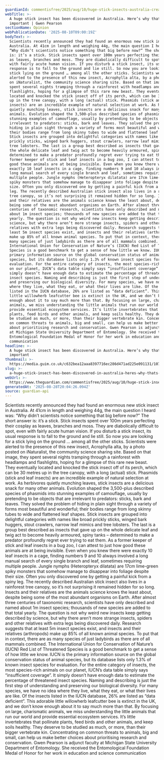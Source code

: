 ```yaml
---
guardianId: commentisfree/2025/aug/10/huge-stick-insects-australia-creatures-ecosystem
webTitle: >-
  A huge stick insect has been discovered in Australia. Here’s why that’s
  important | Gwen Pearson
sectionName: Opinion
webPublicationDate: '2025-08-10T09:00:19Z'
bodyText: >-
  Scientists recently announced they had found an enormous new stick insect in
  Australia. At 41cm in length and weighing 44g, the main question I heard was:
  “Why didn’t scientists notice something that big before now?” The short answer
  is: it’s a stick. Stick insects spent over 100m years perfecting their cosplay
  as leaves, branches and moss. They are diabolically difficult to spot, even
  with fairly acute human vision. If you disturb a stick insect, its usual
  response is to fall to the ground and lie still. So now you are looking for a
  stick lying on the ground … among all the other sticks. Scientists were
  alerted to the presence of this new insect, Acrophylla alta, by a photo posted
  on iNaturalist, the community science sharing site. Based on that image, they
  spent several nights tramping through a rainforest with headlamps and
  flashlights, hoping for a glimpse of this rare new beast. They eventually
  located and knocked the stick insect off of its perch, which can be 30 metres
  up in the tree canopy, with a long (actual) stick. Phasmids (stick and leaf
  insects) are an incredible example of natural selection at work. As herbivores
  quietly munching leaves, stick insects are a delicious snack for many other
  animals. Evolution shaped the 3,500-plus described species of phasmids into
  stunning examples of camouflage, usually by pretending to be objects that are
  irrelevant to predators: sticks, bark and leaves. They solved the problem of
  hiding in plain sight through a variety of forms most beautiful and wonderful;
  their bodies range from long skinny tubes to wide and flattened leaf shapes.
  Stick insects are grouped into delightful categories with names like broad
  prickly sticks, winged bark huggers, stout crawlers, narrow leaf mimics and
  tree lobsters. The last is a group best described as insects that gave up on
  the whole delicate leaf and twig act to become heavily armoured, spiny tanks –
  determined to make a predator profoundly regret ever trying to eat them. As a
  former keeper of stick and leaf insects in a bug zoo, I can attest to just how
  good these animals are at being invisible. Even when you knew there were
  exactly 10 leaf insects in a cage, finding numbers 9 and 10 always involved a
  long manual search of every single branch and leaf, sometimes requiring
  multiple people. Jungle nymphs (Heteropteryx dilatata) are 17cm lime-green
  spiky monsters that somehow manage to disappear into foliage despite their
  size. Often you only discovered one by getting a painful kick from a spiny
  leg. The recently described Australian stick insect also lives in a rainforest
  tree canopy, so it’s not surprising it remained hidden for so long. Insects
  and their relatives are the animals science knows the least about, despite
  being some of the most abundant organisms on Earth. After almost three
  centuries of taxonomic research, scientists have only described and named
  about 1m insect species; thousands of new species are added to that total
  yearly. The question is not why weird new insects keep getting described by
  science, but why there aren’t more strange insects, spiders and other
  relatives with extra legs being discovered daily. Research suggests that at
  least 5m insect species exist, and insects and their relatives (arthropods)
  make up 85% of all known animal species. To put that in context, there are as
  many species of just ladybirds as there are of all mammals combined. The
  International Union for Conservation of Nature’s (IUCN) Red List of Threatened
  Species is a good benchmark to get a sense of how little we know. IUCN is the
  primary information source on the global conservation status of animal
  species, but its database lists only 1.3% of known insect species for
  evaluation. For the entire category of insects, the most species-rich animals
  on our planet, IUCN’s data table simply says “insufficient coverage”. It
  simply doesn’t have enough data to estimate the percentage of threatened
  insect species. Naming and describing is just the first step of understanding
  and preserving our biological diversity. For many species, we have no idea
  where they live, what they eat, or what their lives are like. Of the insects
  listed in the IUCN database, 26% are listed as “data deficient”. This adorable
  little willowherb leafcutter bee is extinct in the UK, and we don’t know
  enough about it to say much more than that. By focusing on large, charismatic
  animals, we miss understanding the little animals that run our world and
  provide essential ecosystem services. It’s little invertebrates that pollinate
  plants, feed birds and other animals, and keep soils healthy. They deserve to
  be studied as much, or more, than their bigger vertebrate kin. Concentrating
  on common threats to animals, big and small, can help us make better choices
  about prioritising research and conservation. Gwen Pearson is adjunct faculty
  at Michigan State University Department of Entomology. She received the
  Entomological Foundation Medal of Honor for her work in education and science
  communication
headline: >-
  A huge stick insect has been discovered in Australia. Here’s why that’s
  important
thumbnail: >-
  https://media.guim.co.uk/c632bea12aaa8397716ec286d471ad225e091131/107_0_961_769/500.jpg
slug: >-
  a-huge-stick-insect-has-been-discovered-in-australia-heres-why-thats-important-or-gwen-pearson
webUrl: >-
  https://www.theguardian.com/commentisfree/2025/aug/10/huge-stick-insects-australia-creatures-ecosystem
generatedAt: '2025-08-28T20:04:26.094Z'
source: guardian-api
---
```

Scientists recently announced they had found an enormous new stick insect in Australia. At 41cm in length and weighing 44g, the main question I heard was: “Why didn’t scientists notice something that big before now?” The short answer is: it’s a stick. Stick insects spent over 100m years perfecting their cosplay as leaves, branches and moss. They are diabolically difficult to spot, even with fairly acute human vision. If you disturb a stick insect, its usual response is to fall to the ground and lie still. So now you are looking for a stick lying on the ground … among all the other sticks. Scientists were alerted to the presence of this new insect, Acrophylla alta, by a photo posted on iNaturalist, the community science sharing site. Based on that image, they spent several nights tramping through a rainforest with headlamps and flashlights, hoping for a glimpse of this rare new beast. They eventually located and knocked the stick insect off of its perch, which can be 30 metres up in the tree canopy, with a long (actual) stick. Phasmids (stick and leaf insects) are an incredible example of natural selection at work. As herbivores quietly munching leaves, stick insects are a delicious snack for many other animals. Evolution shaped the 3,500-plus described species of phasmids into stunning examples of camouflage, usually by pretending to be objects that are irrelevant to predators: sticks, bark and leaves. They solved the problem of hiding in plain sight through a variety of forms most beautiful and wonderful; their bodies range from long skinny tubes to wide and flattened leaf shapes. Stick insects are grouped into delightful categories with names like broad prickly sticks, winged bark huggers, stout crawlers, narrow leaf mimics and tree lobsters. The last is a group best described as insects that gave up on the whole delicate leaf and twig act to become heavily armoured, spiny tanks – determined to make a predator profoundly regret ever trying to eat them. As a former keeper of stick and leaf insects in a bug zoo, I can attest to just how good these animals are at being invisible. Even when you knew there were exactly 10 leaf insects in a cage, finding numbers 9 and 10 always involved a long manual search of every single branch and leaf, sometimes requiring multiple people. Jungle nymphs (Heteropteryx dilatata) are 17cm lime-green spiky monsters that somehow manage to disappear into foliage despite their size. Often you only discovered one by getting a painful kick from a spiny leg. The recently described Australian stick insect also lives in a rainforest tree canopy, so it’s not surprising it remained hidden for so long. Insects and their relatives are the animals science knows the least about, despite being some of the most abundant organisms on Earth. After almost three centuries of taxonomic research, scientists have only described and named about 1m insect species; thousands of new species are added to that total yearly. The question is not why weird new insects keep getting described by science, but why there aren’t more strange insects, spiders and other relatives with extra legs being discovered daily. Research suggests that at least 5m insect species exist, and insects and their relatives (arthropods) make up 85% of all known animal species. To put that in context, there are as many species of just ladybirds as there are of all mammals combined. The International Union for Conservation of Nature’s (IUCN) Red List of Threatened Species is a good benchmark to get a sense of how little we know. IUCN is the primary information source on the global conservation status of animal species, but its database lists only 1.3% of known insect species for evaluation. For the entire category of insects, the most species-rich animals on our planet, IUCN’s data table simply says “insufficient coverage”. It simply doesn’t have enough data to estimate the percentage of threatened insect species. Naming and describing is just the first step of understanding and preserving our biological diversity. For many species, we have no idea where they live, what they eat, or what their lives are like. Of the insects listed in the IUCN database, 26% are listed as “data deficient”. This adorable little willowherb leafcutter bee is extinct in the UK, and we don’t know enough about it to say much more than that. By focusing on large, charismatic animals, we miss understanding the little animals that run our world and provide essential ecosystem services. It’s little invertebrates that pollinate plants, feed birds and other animals, and keep soils healthy. They deserve to be studied as much, or more, than their bigger vertebrate kin. Concentrating on common threats to animals, big and small, can help us make better choices about prioritising research and conservation. Gwen Pearson is adjunct faculty at Michigan State University Department of Entomology. She received the Entomological Foundation Medal of Honor for her work in education and science communication
